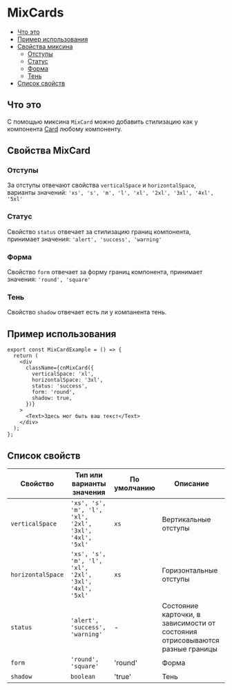 
<Meta title="Mixins|MixCard" id="MixCard" />

# MixCards

- [Что это](#что-это)
- [Пример использования](#пример-использования)
- [Свойства миксина](#свойства-mixcard)
  - [Отступы](#отступы)
  - [Статус](#статус)
  - [Форма](#форма)
  - [Тень](#тень)
- [Список свойств](#список-свойств)

## Что это

С помощью миксина `MixCard` можно добавить стилизацию как у компонента
[Card](?path=/docs/components-card--playground) любому компоненту.

## Свойства MixCard

### Отступы

За отступы отвечают свойства `verticalSpace` и `horizontalSpace`, варианты значений:
`'xs', 's', 'm', 'l', 'xl', '2xl', '3xl', '4xl', '5xl'`

### Статус

Свойство `status` отвечает за стилизацию границ компонента, принимает значения:
`'alert', 'success', 'warning'`

<MixCardExampleStates />

### Форма

Свойство `form` отвечает за форму границ компонента, принимает значения:
`'round', 'square'`

<MixCardExampleForm />

### Тень

Свойство `shadow` отвечает есть ли у компанента тень.

## Пример использования

```tsx
export const MixCardExample = () => {
  return (
    <div
      className={cnMixCard({
        verticalSpace: 'xl',
        horizontalSpace: '3xl',
        status: 'success',
        form: 'round',
        shadow: true,
      })}
    >
      <Text>Здесь мог быть ваш текст</Text>
    </div>
  );
};
```

<MixCardExample />

## Список свойств

| Свойство          | Тип или варианты значения                               | По умолчанию | Описание                                                                     |
| ----------------- | ------------------------------------------------------- | ------------ | ---------------------------------------------------------------------------- |
| `verticalSpace`   | `'xs', 's', 'm', 'l', 'xl', '2xl', '3xl', '4xl', '5xl'` | `xs`         | Вертикальные отступы                                                         |
| `horizontalSpace` | `'xs', 's', 'm', 'l', 'xl', '2xl', '3xl', '4xl', '5xl'` | `xs`         | Горизонтальные отступы                                                       |
| `status`          | `'alert', 'success', 'warning'`                         | -            | Состояние карточки, в зависимости от состояния отрисовываются разные границы |
| `form`            | `'round', 'square'`                                     | 'round'      | Форма                                                                        |
| `shadow`          | `boolean`                                               | 'true'       | Тень                                                                         |
